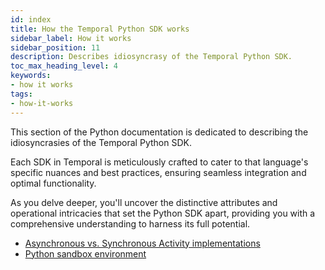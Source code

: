 ```yaml
---
id: index
title: How the Temporal Python SDK works
sidebar_label: How it works
sidebar_position: 11
description: Describes idiosyncrasy of the Temporal Python SDK.
toc_max_heading_level: 4
keywords:
- how it works
tags:
- how-it-works
---
```



This section of the Python documentation is dedicated to describing the idiosyncrasies of the Temporal Python SDK.

Each SDK in Temporal is meticulously crafted to cater to that language's specific nuances and best practices, ensuring seamless integration and optimal functionality.

As you delve deeper, you'll uncover the distinctive attributes and operational intricacies that set the Python SDK apart, providing you with a comprehensive understanding to harness its full potential.

- [Asynchronous vs. Synchronous Activity implementations](/dev-guide/python/async-vs-sync)
- [Python sandbox environment](/dev-guide/python/sandbox)

